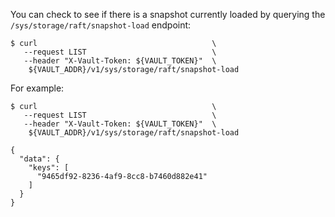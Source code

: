 You can check to see if there is a snapshot currently loaded by querying 
the `/sys/storage/raft/snapshot-load` endpoint:

```shell-session
$ curl                                       \
   --request LIST                            \
   --header "X-Vault-Token: ${VAULT_TOKEN}"  \
    ${VAULT_ADDR}/v1/sys/storage/raft/snapshot-load
```

For example:

<CodeBlockConfig hideClipboard highlight="13">

```shell-session
$ curl                                       \
   --request LIST                            \
   --header "X-Vault-Token: ${VAULT_TOKEN}"  \
    ${VAULT_ADDR}/v1/sys/storage/raft/snapshot-load

{
  "data": {
    "keys": [
      "9465df92-8236-4af9-8cc8-b7460d882e41"
    ] 
  }
}
```

</CodeBlockConfig>
